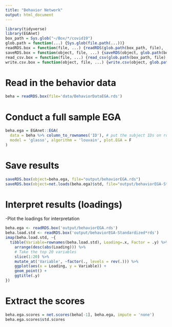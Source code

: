 ```yaml
---
title: "Behavior Network"
output: html_document
---
```

```r
library(tidyverse)
library(EGAnet)
box_path = Sys.glob("~/Box/*/covid19")
glob.path = function(...) {Sys.glob(file.path(...))}
readRDS.box = function(file, ...) {readRDS(glob.path(box_path, file), ...)}
saveRDS.box = function(object, file, ...) {saveRDS(object, glob.path(box_path, file), ...)}
read_csv.box = function(file, ...) {read_csv(glob.path(box_path, file), ...)}
write.csv.box = function(object, file, ...) {write.csv(object, glob.path(box_path, file), ...)}
```


# Read in the behavior data
```r
beha = readRDS.box(file='data/BehaviorDataEGA.rds')
```


# Conduct a full sample EGA
```r
beha.ega = EGAnet::EGA(
  data = beha %>% column_to_rownames('ID'), # put the subject IDs on rownames
  model = 'glasso', algorithm = 'louvain', plot.EGA = F
)
```


# Save results
```r
saveRDS.box(object=beha.ega, file="output/behaviorEGA.rds")
saveRDS.box(object=net.loads(beha.ega)$std, file="output/behaviorEGA-StandardizedLoadings.rds")
```


# Interpret results (loadings)

-Plot the loadings for interpretation
```r
beha.ega <- readRDS.box('output/behaviorEGA.rds')
beha.load.std <- readRDS.box('output/behaviorEGA-Standardized*rds')
imap(beha.load.std, ~{
  tibble(Variable=rownames(beha.load.std), Loading=.x, Factor = .y) %>%
    arrange(desc(abs(Loading))) %>%
    # Take the top 20 variables
    slice(1:20) %>%
    mutate_at('Variable', ~factor(., levels = rev(.))) %>%
    ggplot(aes(x = Loading, y = Variable)) +
    geom_point() +
    ggtitle(.y)
})
```


# Extract the scores
```r
beha.ega.scores = net.scores(beha[-1], beha.ega, impute = 'none')
beha.ega.scores$std.scores
```

